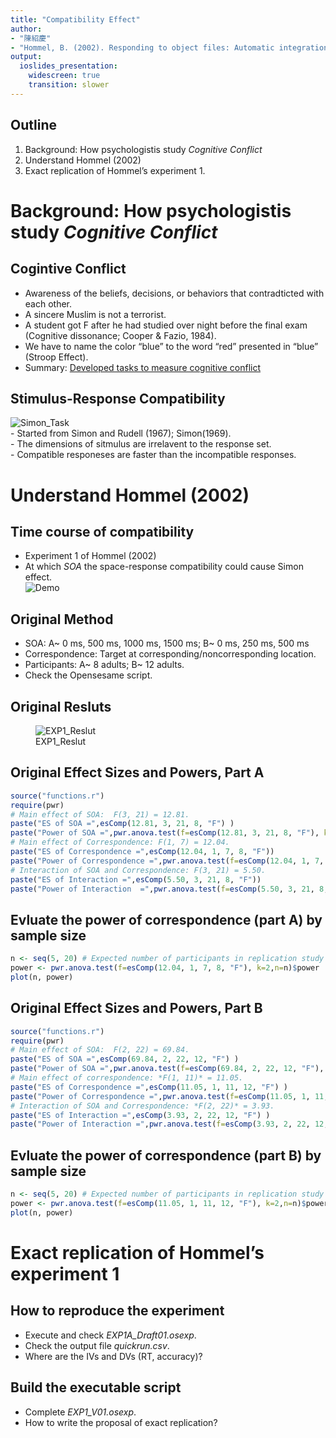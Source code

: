 ```yaml
---
title: "Compatibility Effect"
author:
- "陳紹慶" 
- "Hommel, B. (2002). Responding to object files: Automatic integration of spatial information revealed by stimulus–response compatibility effects. The Quarterly Journal of Experimental Psychology. 55A, 567-580." 
output:
  ioslides_presentation:
    widescreen: true
    transition: slower
---
```


## Outline
1. Background: How psychologistis study *Cognitive Conflict*
2. Understand Hommel (2002)
3. Exact replication of Hommel's experiment 1.

# Background: How psychologistis study *Cognitive Conflict*

## Cogintive Conflict
- Awareness of the beliefs, decisions, or behaviors that contradticted with each other.  
- A sincere Muslim is not a terrorist.  
- A student got F after he had studied over night before the final exam (Cognitive dissonance; Cooper & Fazio, 1984).  
- We have to name the color "blue" to the word "red" presented in "blue" (Stroop Effect). 
- Summary: [Developed tasks to measure cognitive conflict](http://dimensional-overlap.com/)

## Stimulus-Response Compatibility
![Simon_Task](http://dimensional-overlap.com/wp-content/uploads/2012/12/Simon-effect.jpg)  
- Started from Simon and Rudell (1967); Simon(1969).  
- The dimensions of sitmulus are irrelavent to the response set.  
- Compatible responeses are faster than the incompatible responses.  

# Understand Hommel (2002)

## Time course of compatibility
- Experiment 1 of Hommel (2002)  
- At which _SOA_ the space-response compatibility could cause Simon effect.  
![Demo](STI_demo.png)  

## Original Method
- SOA: A~ 0 ms, 500 ms, 1000 ms, 1500 ms; B~ 0 ms, 250 ms, 500 ms  
- Correspondence: Target at corresponding/noncorresponding location.  
- Participants: A~ 8 adults; B~ 12 adults.  
- Check the Opensesame script.  

## Original Resluts
![EXP1_Reslut](FIG02.png)

## Original Effect Sizes and Powers, Part A
```r
source("functions.r")
require(pwr)
# Main effect of SOA:  F(3, 21) = 12.81.
paste("ES of SOA =",esComp(12.81, 3, 21, 8, "F") )
paste("Power of SOA =",pwr.anova.test(f=esComp(12.81, 3, 21, 8, "F"), k=2,n=8)$power)
# Main effect of Correspondence: F(1, 7) = 12.04. 
paste("ES of Correspondence =",esComp(12.04, 1, 7, 8, "F"))
paste("Power of Correspondence =",pwr.anova.test(f=esComp(12.04, 1, 7, 8, "F"), k=2,n=8)$power)
# Interaction of SOA and Correspondence: F(3, 21) = 5.50. 
paste("ES of Interaction =",esComp(5.50, 3, 21, 8, "F"))
paste("Power of Interaction  =",pwr.anova.test(f=esComp(5.50, 3, 21, 8, "F"), k=2,n=8)$power)
```

## Evluate the power of correspondence (part A) by sample size
```r
n <- seq(5, 20) # Expected number of participants in replication study
power <- pwr.anova.test(f=esComp(12.04, 1, 7, 8, "F"), k=2,n=n)$power
plot(n, power)
```

## Original Effect Sizes and Powers, Part B
```r
source("functions.r")
require(pwr)
# Main effect of SOA:  F(2, 22) = 69.84. 
paste("ES of SOA =",esComp(69.84, 2, 22, 12, "F") )
paste("Power of SOA =",pwr.anova.test(f=esComp(69.84, 2, 22, 12, "F"), k=2,n=12)$power)
# Main effect of correspondence: *F(1, 11)* = 11.05.
paste("ES of Correspondence =",esComp(11.05, 1, 11, 12, "F") )
paste("Power of Correspondence =",pwr.anova.test(f=esComp(11.05, 1, 11, 12, "F"), k=2,n=12)$power)
# Interaction of SOA and Correspondence: *F(2, 22)* = 3.93.   
paste("ES of Interaction =",esComp(3.93, 2, 22, 12, "F") )
paste("Power of Interaction =",pwr.anova.test(f=esComp(3.93, 2, 22, 12, "F"), k=2,n=12)$power)
```

## Evluate the power of correspondence (part B) by sample size
```r
n <- seq(5, 20) # Expected number of participants in replication study
power <- pwr.anova.test(f=esComp(11.05, 1, 11, 12, "F"), k=2,n=n)$power
plot(n, power)
```

# Exact replication of Hommel's experiment 1

## How to reproduce the experiment
- Execute and check *EXP1A_Draft01.osexp*.
- Check the output file *quickrun.csv*.
- Where are the IVs and DVs (RT, accuracy)?

## Build the executable script
- Complete *EXP1_V01.osexp*.
- How to write the proposal of exact replication?

